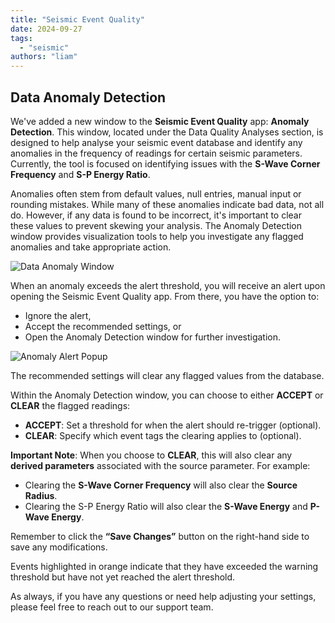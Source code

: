 ```yaml
---
title: "Seismic Event Quality"
date: 2024-09-27
tags:
  - "seismic"
authors: "liam"
---
```


## Data Anomaly Detection

We've added a new window to the **Seismic Event Quality** app: **Anomaly Detection**. This window, located under the Data Quality Analyses section, is designed to help analyse your seismic event database and identify any anomalies in the frequency of readings for certain seismic parameters. Currently, the tool is focused on identifying issues with the **S-Wave Corner Frequency** and **S-P Energy Ratio**.

Anomalies often stem from default values, null entries, manual input or rounding mistakes. While many of these anomalies indicate bad data, not all do. However, if any data is found to be incorrect, it's important to clear these values to prevent skewing your analysis. The Anomaly Detection window provides visualization tools to help you investigate any flagged anomalies and take appropriate action.

![Data Anomaly Window](/img/Data-Anomaly.png)

When an anomaly exceeds the alert threshold, you will receive an alert upon opening the Seismic Event Quality app. From there, you have the option to:

- Ignore the alert,
- Accept the recommended settings, or
- Open the Anomaly Detection window for further investigation.

![Anomaly Alert Popup](/img/Alert.png)

The recommended settings will clear any flagged values from the database.

Within the Anomaly Detection window, you can choose to either **ACCEPT** or **CLEAR** the flagged readings:

- **ACCEPT**: Set a threshold for when the alert should re-trigger (optional).
- **CLEAR**: Specify which event tags the clearing applies to (optional).

**Important Note**: When you choose to **CLEAR**, this will also clear any **derived parameters** associated with the source parameter. For example:

- Clearing the **S-Wave Corner Frequency** will also clear the **Source Radius**.
- Clearing the S-P Energy Ratio will also clear the **S-Wave Energy** and **P-Wave Energy**.

Remember to click the **“Save Changes”** button on the right-hand side to save any modifications.

Events highlighted in orange indicate that they have exceeded the warning threshold but have not yet reached the alert threshold.

As always, if you have any questions or need help adjusting your settings, please feel free to reach out to our support team.
